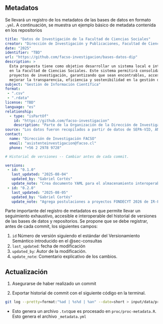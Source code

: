 ## Metadatos {#sec-metadata} 

Se llevará un registro de los metadatos de las bases de datos en formato `.yml`. A continuación, se muestra un ejemplo básico de metadata contenida en los repositorios

``` yaml
title: "Datos de Investigación de la Facultad de Ciencias Sociales"
creator: "Dirección de Investigación y Publicaciones, Facultad de Ciencias Sociales, Universidad de Chile"
date: "2025"
identifier: "TBD"
url: "https://github.com/facso-investigacion/bases-datos-dip"
description: >
  Esta propuesta tiene como objetivo desarrollar un sistema local e integrado de gestión y visualización de información científica
  en la Facultad de Ciencias Sociales. Este sistema permitirá consolidar, actualizar y utilizar estratégicamente los datos de los
  proyectos de investigación, garantizando que sean encontrables, accesibles, interoperables y reutilizables. Con ello, se busca 
  mejorar la transparencia, eficiencia y sostenibilidad en la gestión de la información científica de la Facultad.
subject: "Gestión de Información Científica"
format: 
 - ".csv"
 - ".rdata"
license: "TBD"
language: "es"
relationship:
  - type: "isPartOf"
    id: "https://github.com/facso-investigacion"
    description: "Parte de la Organización de la Dirección de Investigación en Github"
source: "Los datos fueron recopilados a partir de datos de SEPA-VID, ANID y FACSO"
contact:
  name: "Dirección de Investigación FACSO"
  email: "asistenteinvestigacion@facso.cl"
  phone: "+56 2 2978 9728"

# Historial de versiones -- Cambiar antes de cada commit.

versions: 
 - id: "0.1.0"
   last_updated: "2025-08-04"
   updated_by: "Gabriel Cortés"
   update_note: "Crea documento YAML para el almacenamiento interoperable de metadatos"
 - id: "0.2.0"
   last_updated: "2025-08-05"
   updated_by: "Gabriel Cortés"
   update_note: "Agrega postulaciones a proyectos FONDECYT 2026 de IR-FACSO"
```

Parte importante del registro de metadatos es que permite llevar un seguimiento exhaustivo, accesible e interoperable del historial de versiones de las bases de datos y repositorios. Se propone que se debe registrar, antes de cada commit, los siguientes campos:

1.  `id` Número de versión siguiendo el estándar del Versionamiento Semántico introducido en el @sec-consultas
2. `last_updated`: fecha de modificación
3.  `updated_by`: Autor de la modificación.
4.  `update_note`: Comentario explicativo de los cambios.

## Actualización

1. Asegurarse de haber realizado un commit

2. Exportar historial de commit con el siguiente código en la terminal. 

``` bash
git log --pretty=format:"%ad | %s%d | %an" --date=short > input/data/procesadas/commits.txt
```

-  Esto genera un archivo `.txt`que es procesado en `proc/proc-metadata.R`. Esto genera el archivo `_metadata.yml`
